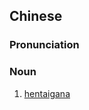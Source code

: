 {{also|変体仮名|变体假名}}
==Chinese==
{{zh-forms|s=变体假名|type=22}}

===Pronunciation===
{{zh-pron
|m=biàntǐ jiǎmíng
|cat=n
}}

===Noun===
{{zh-noun}}

# [[hentaigana]]